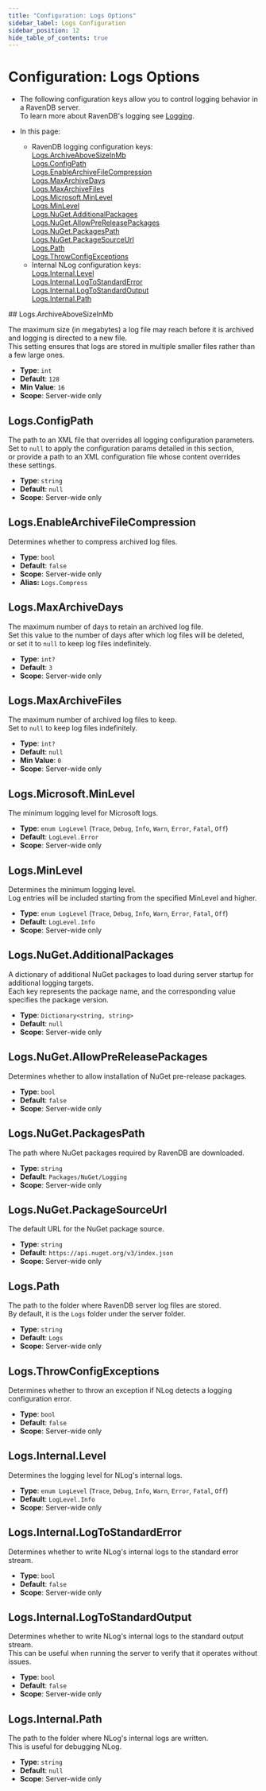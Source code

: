 ```yaml
---
title: "Configuration: Logs Options"
sidebar_label: Logs Configuration
sidebar_position: 12
hide_table_of_contents: true
---
```



# Configuration: Logs Options
<Admonition type="note" title="Note">

* The following configuration keys allow you to control logging behavior in a RavenDB server.  
  To learn more about RavenDB's logging see [Logging](../../server/troubleshooting/logging.mdx).  

* In this page:  
    * RavenDB logging configuration keys:  
      [Logs.ArchiveAboveSizeInMb](../../server/configuration/logs-configuration.mdx#logs.archiveabovesizeinmb)  
      [Logs.ConfigPath](../../server/configuration/logs-configuration.mdx#logs.configpath)  
      [Logs.EnableArchiveFileCompression](../../server/configuration/logs-configuration.mdx#logs.enablearchivefilecompression)  
      [Logs.MaxArchiveDays](../../server/configuration/logs-configuration.mdx#logs.maxarchivedays)  
      [Logs.MaxArchiveFiles](../../server/configuration/logs-configuration.mdx#logs.maxarchivefiles)  
      [Logs.Microsoft.MinLevel](../../server/configuration/logs-configuration.mdx#logs.microsoft.minlevel)  
      [Logs.MinLevel](../../server/configuration/logs-configuration.mdx#logs.minlevel)  
      [Logs.NuGet.AdditionalPackages](../../server/configuration/logs-configuration.mdx#logs.nuget.additionalpackages)  
      [Logs.NuGet.AllowPreReleasePackages](../../server/configuration/logs-configuration.mdx#logs.nuget.allowprereleasepackages)  
      [Logs.NuGet.PackagesPath](../../server/configuration/logs-configuration.mdx#logs.nuget.packagespath)  
      [Logs.NuGet.PackageSourceUrl](../../server/configuration/logs-configuration.mdx#logs.nuget.packagesourceurl)  
      [Logs.Path](../../server/configuration/logs-configuration.mdx#logs.path)  
      [Logs.ThrowConfigExceptions](../../server/configuration/logs-configuration.mdx#logs.throwconfigexceptions)
    * Internal NLog configuration keys:  
      [Logs.Internal.Level](../../server/configuration/logs-configuration.mdx#logs.internal.level)  
      [Logs.Internal.LogToStandardError](../../server/configuration/logs-configuration.mdx#logs.internal.logtostandarderror)  
      [Logs.Internal.LogToStandardOutput](../../server/configuration/logs-configuration.mdx#logs.internal.logtostandardoutput)  
      [Logs.Internal.Path](../../server/configuration/logs-configuration.mdx#logs.internal.path)  

</Admonition>
## Logs.ArchiveAboveSizeInMb

The maximum size (in megabytes) a log file may reach before it is archived and logging is directed to a new file.  
This setting ensures that logs are stored in multiple smaller files rather than a few large ones.

- **Type**: `int`
- **Default**: `128`
- **Min Value**: `16`
- **Scope**: Server-wide only



## Logs.ConfigPath

The path to an XML file that overrides all logging configuration parameters.  
Set to `null` to apply the configuration params detailed in this section,  
or provide a path to an XML configuration file whose content overrides these settings.  

- **Type**: `string`
- **Default**: `null`
- **Scope**: Server-wide only



## Logs.EnableArchiveFileCompression

Determines whether to compress archived log files.

- **Type**: `bool`
- **Default**: `false`
- **Scope**: Server-wide only
- **Alias:** `Logs.Compress`



## Logs.MaxArchiveDays

The maximum number of days to retain an archived log file.  
Set this value to the number of days after which log files will be deleted,  
or set it to `null` to keep log files indefinitely.

- **Type**: `int?`
- **Default**: `3`
- **Scope**: Server-wide only



## Logs.MaxArchiveFiles

The maximum number of archived log files to keep.  
Set to `null` to keep log files indefinitely.

- **Type**: `int?`
- **Default**: `null`
- **Min Value**: `0`
- **Scope**: Server-wide only



## Logs.Microsoft.MinLevel

The minimum logging level for Microsoft logs.

- **Type**: `enum LogLevel` (`Trace`, `Debug`, `Info`, `Warn`, `Error`, `Fatal`, `Off`)
- **Default**: `LogLevel.Error`
- **Scope**: Server-wide only



## Logs.MinLevel

Determines the minimum logging level.  
Log entries will be included starting from the specified MinLevel and higher.  

- **Type**: `enum LogLevel` (`Trace`, `Debug`, `Info`, `Warn`, `Error`, `Fatal`, `Off`)
- **Default**: `LogLevel.Info`
- **Scope**: Server-wide only



## Logs.NuGet.AdditionalPackages

A dictionary of additional NuGet packages to load during server startup for additional logging targets.  
Each key represents the package name, and the corresponding value specifies the package version.

- **Type**: `Dictionary<string, string>`
- **Default**: `null`
- **Scope**: Server-wide only



## Logs.NuGet.AllowPreReleasePackages

Determines whether to allow installation of NuGet pre-release packages.

- **Type**: `bool`
- **Default**: `false`
- **Scope**: Server-wide only



## Logs.NuGet.PackagesPath

The path where NuGet packages required by RavenDB are downloaded.

- **Type**: `string`
- **Default**: `Packages/NuGet/Logging`
- **Scope**: Server-wide only



## Logs.NuGet.PackageSourceUrl

The default URL for the NuGet package source.

- **Type**: `string`
- **Default**: `https://api.nuget.org/v3/index.json`
- **Scope**: Server-wide only



## Logs.Path

The path to the folder where RavenDB server log files are stored.  
By default, it is the `Logs` folder under the server folder.

- **Type**: `string`
- **Default**: `Logs`
- **Scope**: Server-wide only



## Logs.ThrowConfigExceptions

Determines whether to throw an exception if NLog detects a logging configuration error.

- **Type**: `bool`
- **Default**: `false`
- **Scope**: Server-wide only



## Logs.Internal.Level

Determines the logging level for NLog's internal logs.

- **Type**: `enum LogLevel` (`Trace`, `Debug`, `Info`, `Warn`, `Error`, `Fatal`, `Off`)
- **Default**: `LogLevel.Info`
- **Scope**: Server-wide only



## Logs.Internal.LogToStandardError

Determines whether to write NLog's internal logs to the standard error stream.

- **Type**: `bool`
- **Default**: `false`
- **Scope**: Server-wide only



## Logs.Internal.LogToStandardOutput

Determines whether to write NLog's internal logs to the standard output stream.  
This can be useful when running the server to verify that it operates without issues.

- **Type**: `bool`
- **Default**: `false`
- **Scope**: Server-wide only



## Logs.Internal.Path

The path to the folder where NLog's internal logs are written.  
This is useful for debugging NLog.

- **Type**: `string`
- **Default**: `null`
- **Scope**: Server-wide only


